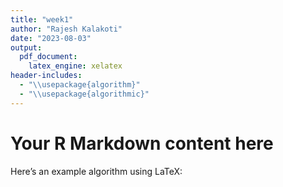 ```yaml
---
title: "week1"
author: "Rajesh Kalakoti"
date: "2023-08-03"
output:
  pdf_document:
    latex_engine: xelatex
header-includes:
  - "\\usepackage{algorithm}"
  - "\\usepackage{algorithmic}"
---
```


# Your R Markdown content here

Here's an example algorithm using LaTeX:

\begin{algorithm}
\caption{Example Algorithm}
\begin{algorithmic}[1]
\REQUIRE $n \geq 0$
\ENSURE $y = x^n$
\STATE $y \leftarrow 1$
\FOR{$i = 1$ to $n$}
\STATE $y \leftarrow y \times x$
\ENDFOR
\RETURN $y$
\end{algorithmic}
\end{algorithm}
